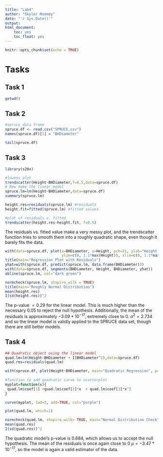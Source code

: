 ```yaml
---
title: "Lab4"
author: "Skyler Moomey"
date: "'r Sys.Date()'"
output: 
html_document:
    toc: yes
    toc_float: yes
---
```


```r
knitr::opts_chunk$set(echo = TRUE)
```

# Tasks

## Task 1
```r
getwd()
```

## Task 2
```r
#spruce data frame
spruce.df <- read.csv("SPRUCE.csv")
names(spruce.df)[1] = "BHDiameter"

tail(spruce.df)
```

## Task 3
```r
library(s20x)

#lowess plot
trendscatter(Height~BHDiameter,f=0.5,data=spruce.df)
# Now make the linear model
spruce.lm=lm(Height~BHDiameter,data=spruce.df)
summary(spruce.lm)

height.res=residuals(spruce.lm) #residuals
height.fit=fitted(spruce.lm) #fitted values

#plot of residuals v. fitted
trendscatter(height.res~height.fit, f=0.5)
```
The residuals vs. fitted value make a very messy plot, and the trendscatter function tries to smooth them into a roughly quadratic shape, even though it barely fits the data.

```r
with(data=spruce.df, plot(x=BHDiameter, y=Height, pch=21, ylab="Height of Tree(m)", xlab="Diameter at Breast Height (cm)", bg="blue", 
                          ylim=c(0, 1.1*max(Height)), xlim=c(0, 1.1*max(BHDiameter)), cex=1.2))
title(main="Regression Plot with Residuals")
yhat=with(spruce.df, predict(spruce.lm, data.frame(BHDiameter)))
with(data=spruce.df, segments(BHDiameter, Height, BHDiameter, yhat))
abline(spruce.lm, col="dark green")

normcheck(spruce.lm, shapiro.wilk = TRUE)
title(main="Roughly Normal Distribution")
mean(height.res)
I(sd(height.res))^2
```
The p-value $=0.29$ for the linear model. This is much higher than the necessary $0.05$ to reject the null hypothesis.
Additionally, the mean of the residuals is approximately $-3.09*10^{-17}$, extremely close to 0. $\sigma^2=2.734$ and so the linear model is validly applied to the SPRUCE data set, though there are still better models.

## Task 4
```r
## Quadratic object using the linear model
quad.lm=lm(Height~BHDiameter + I(BHDiameter^2),data=spruce.df)
quad.res=residuals(quad.lm)

with(spruce.df, plot(Height~BHDiameter, main="Quadratic Regression", pch=21, cex=1.2, ylim=c(0, 1.1*max(Height)), xlim=c(0, 1.1*max(BHDiameter)),
                                                                                                                         bg="light blue"))
#function to add quadratic curve to scatterplot
myplot=function(x){
 quad.lm$coef[1] +quad.lm$coef[2]*x  + quad.lm$coef[3]*x^2
} 

curve(myplot, lwd=2, add=TRUE, col="purple")

plot(quad.lm, which=1)

normcheck(quad.lm, shapiro.wilk= TRUE, main="Normal Distribution Check")
mean(quad.res)
I(sd(quad.res))^2

```
The quadratic model's p-value is 0.684, which allows us to accept the null hypothesis. The mean of the residuals is once again close to $0$ $\mu=-3.47*10^{-17}$, so the model is again a valid estimator of the data.
